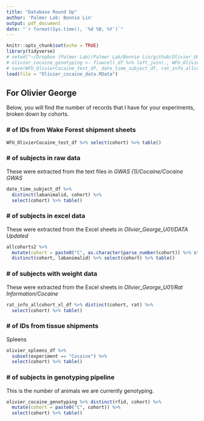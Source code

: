 ```yaml
---
title: "Database Round Up"
author: 'Palmer Lab: Bonnie Lin'
output: pdf_document
date: "`r format(Sys.time(), '%d %B, %Y')`"
---
```


```r
knitr::opts_chunk$set(echo = TRUE)
library(tidyverse)
# setwd("~/Dropbox (Palmer Lab)/Palmer Lab/Bonnie Lin/github/Olivier_U01Cocaine/QC")
# olivier_cocaine_genotyping <- flowcell_df %>% left_join(., WFU_OlivierCocaine_test_df[, c("cohort", "rfid")], by = "rfid") %>% subset(!is.na(cohort)) ## add source, consider reorganization source("~/Palmer\ Lab/Bonnie\ Lin/github/PalmerLab_genotyping/CREATE/EXTRACT_SAMPLEBARCODELIBRARY.R") # should work... might not bc it doesn't have dropbox in path
# save(WFU_OlivierCocaine_test_df, date_time_subject_df, rat_info_allcohort_xl_df, allcohorts2, olivier_spleens_df, olivier_cocaine_genotyping, file = "Olivier_cocaine_data.RData")
load(file = "Olivier_cocaine_data.RData")
```

## For Olivier George

Below, you will find the number of records that I have for your experiments, broken down by cohorts.


### \# of IDs from Wake Forest shipment sheets

```r
WFU_OlivierCocaine_test_df %>% select(cohort) %>% table()
```

### \# of subjects in raw data

These were extracted from the text files in *GWAS (1)/Cocaine/Cocaine GWAS*

```r
date_time_subject_df %>% 
  distinct(labanimalid, cohort) %>% 
  select(cohort) %>% table()
```

### \# of subjects in excel data

These were extracted from the Excel sheets in *Olivier_George_U01/DATA Updated*

```r
allcohorts2 %>% 
  mutate(cohort = paste0("C", as.character(parse_number(cohort)) %>% str_pad(2, "left", "0"))) %>% 
  distinct(cohort, labanimalid) %>% select(cohort) %>% table()
```

### \# of subjects with weight data

These were extracted from the Excel sheets in *Olivier_George_U01/Rat Information/Cocaine*

```r
rat_info_allcohort_xl_df %>% distinct(cohort, rat) %>% 
  select(cohort) %>% table()
```

### \# of IDs from tissue shipments

Spleens
```r
olivier_spleens_df %>% 
  subset(experiment == "Cocaine") %>% 
  select(cohort) %>% table()
```


### \# of subjects in genotyping pipeline

This is the number of animals we are currently genotyping. 

```r
olivier_cocaine_genotyping %>% distinct(rfid, cohort) %>% 
  mutate(cohort = paste0("C", cohort)) %>% 
  select(cohort) %>% table()
```